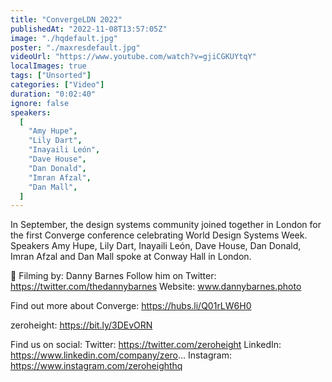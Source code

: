 ```yaml
---
title: "ConvergeLDN 2022"
publishedAt: "2022-11-08T13:57:05Z"
image: "./hqdefault.jpg"
poster: "./maxresdefault.jpg"
videoUrl: "https://www.youtube.com/watch?v=gjiCGKUYtqY"
localImages: true
tags: ["Unsorted"]
categories: ["Video"]
duration: "0:02:40"
ignore: false
speakers:
  [
    "Amy Hupe",
    "Lily Dart",
    "Inayaili León",
    "Dave House",
    "Dan Donald",
    "Imran Afzal",
    "Dan Mall",
  ]
---
```


In September, the design systems community joined together in London for the first Converge conference celebrating World Design Systems Week. Speakers Amy Hupe, Lily Dart, Inayaili León, Dave House, Dan Donald, Imran Afzal and Dan Mall spoke at Conway Hall in London.

🎥 Filming by: Danny Barnes
Follow him on Twitter: https://twitter.com/thedannybarnes
Website: www.dannybarnes.photo

Find out more about Converge: https://hubs.li/Q01rLW6H0

zeroheight: https://bit.ly/3DEvORN

Find us on social:
Twitter: https://twitter.com/zeroheight
LinkedIn: https://www.linkedin.com/company/zero...
Instagram: https://www.instagram.com/zeroheighthq
